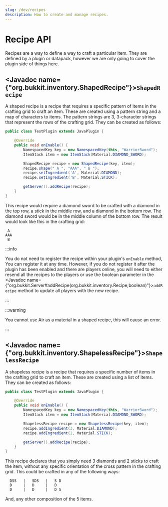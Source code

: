 ```yaml
---
slug: /dev/recipes
description: How to create and manage recipes.
---
```


# Recipe API

Recipes are a way to define a way to craft a particular item. They are defined by a plugin or
datapack, however we are only going to cover the plugin side of things here.

## <Javadoc name={"org.bukkit.inventory.ShapedRecipe"}>`ShapedRecipe`</Javadoc>

A shaped recipe is a recipe that requires a specific pattern of items in the crafting grid to craft an item.
These are created using a pattern string and a map of characters to items. The pattern strings are 3,
3-character strings that represent the rows of the crafting grid. They can be created as follows:

```java title="TestPlugin.java"
public class TestPlugin extends JavaPlugin {

    @Override
    public void onEnable() {
        NamespacedKey key = new NamespacedKey(this, "WarriorSword");
        ItemStack item = new ItemStack(Material.DIAMOND_SWORD);

        ShapedRecipe recipe = new ShapedRecipe(key, item);
        recipe.shape(" A ", "AAA", " B ");
        recipe.setIngredient('A', Material.DIAMOND);
        recipe.setIngredient('B', Material.STICK);

        getServer().addRecipe(recipe);
    }
}
```

This recipe would require a diamond sword to be crafted with a diamond in the top row, a stick in
the middle row, and a diamond in the bottom row. The diamond sword would be in the middle column of
the bottom row. The result would look like this in the crafting grid:

```
 A
AAA
 B
```

:::info

You do not need to register the recipe within your plugin's `onEnable` method, You can register it
at any time. However, if you do not register it after the plugin has been enabled and there are
players online, you will need to either resend all the recipes to the players or use the boolean
parameter in the <Javadoc name={"org.bukkit.Server#addRecipe(org.bukkit.inventory.Recipe,boolean)"}>`addRecipe`</Javadoc>
method to update all players with the new recipe.

:::

:::warning

You cannot use Air as a material in a shaped recipe, this will cause an error.

:::


## <Javadoc name={"org.bukkit.inventory.ShapelessRecipe"}>`ShapelessRecipe`</Javadoc>

A shapeless recipe is a recipe that requires a specific number of items in the crafting grid to craft an item.
These are created using a list of items. They can be created as follows:

```java title="TestPlugin.java"
public class TestPlugin extends JavaPlugin {

    @Override
    public void onEnable() {
        NamespacedKey key = new NamespacedKey(this, "WarriorSword");
        ItemStack item = new ItemStack(Material.DIAMOND_SWORD);

        ShapelessRecipe recipe = new ShapelessRecipe(key, item);
        recipe.addIngredient(3, Material.DIAMOND);
        recipe.addIngredient(2, Material.STICK);

        getServer().addRecipe(recipe);
    }
}
```

This recipe declares that you simply need 3 diamonds and 2 sticks to craft the item, without any specific
orientation of the cross pattern in the crafting grid. This could be crafted in any of the following ways:
```
  DSS   |   SDS   |   S D
  D     |   D     |   D
  D     |   D     |   D S
```
And, any other composition of the 5 items.
